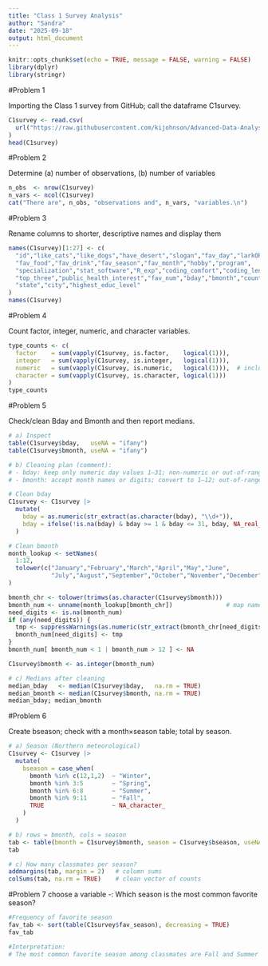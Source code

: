 ---
title: "Class 1 Survey Analysis"
author: "Sandra"
date: "2025-09-18"
output: html_document
---

```{r setup, include=FALSE}
knitr::opts_chunk$set(echo = TRUE, message = FALSE, warning = FALSE)
library(dplyr)
library(stringr)
```


#Problem 1

Importing the Class 1 survey from GitHub; call the dataframe C1survey.
```{r}
C1survey <- read.csv(
  url("https://raw.githubusercontent.com/kijohnson/Advanced-Data-Analysis/main/Class%201%20Survey%20Fall%202025%202.csv")
)
head(C1survey)
```

#Problem 2

Determine (a) number of observations,  (b) number of variables

```{r}
n_obs  <- nrow(C1survey)
n_vars <- ncol(C1survey)
cat("There are", n_obs, "observations and", n_vars, "variables.\n")
```

#Problem 3

Rename columns to shorter, descriptive names and display them

```{r}
names(C1survey)[1:27] <- c(
  "id","like_cats","like_dogs","have_desert","slogan","fav_day","larkORowl",
  "fav_food","fav_drink","fav_season","fav_month","hobby","program",
  "specialization","stat_software","R_exp","coding_comfort","coding_length",
  "top_three","public_health_interest","fav_num","bday","bmonth","country",
  "state","city","highest_educ_level"
)
names(C1survey)
```

#Problem 4

Count factor, integer, numeric, and character variables.

```{r}
type_counts <- c(
  factor    = sum(vapply(C1survey, is.factor,    logical(1))),
  integer   = sum(vapply(C1survey, is.integer,   logical(1))),
  numeric   = sum(vapply(C1survey, is.numeric,   logical(1))),  # includes integers
  character = sum(vapply(C1survey, is.character, logical(1)))
)
type_counts
```

#Problem 5

Check/clean Bday and Bmonth  and then report medians.

```{r}
# a) Inspect
table(C1survey$bday,   useNA = "ifany")
table(C1survey$bmonth, useNA = "ifany")

# b) Cleaning plan (comment):
# - bday: keep only numeric day values 1–31; non-numeric or out-of-range -> NA.
# - bmonth: accept month names or digits; convert to 1–12; out-of-range -> NA.

# Clean bday
C1survey <- C1survey |>
  mutate(
    bday = as.numeric(str_extract(as.character(bday), "\\d+")),
    bday = ifelse(!is.na(bday) & bday >= 1 & bday <= 31, bday, NA_real_)
  )

# Clean bmonth
month_lookup <- setNames(
  1:12,
  tolower(c("January","February","March","April","May","June",
            "July","August","September","October","November","December"))
)

bmonth_chr <- tolower(trimws(as.character(C1survey$bmonth)))
bmonth_num <- unname(month_lookup[bmonth_chr])               # map names
need_digits <- is.na(bmonth_num)
if (any(need_digits)) {
  tmp <- suppressWarnings(as.numeric(str_extract(bmonth_chr[need_digits], "\\d+")))
  bmonth_num[need_digits] <- tmp
}
bmonth_num[ bmonth_num < 1 | bmonth_num > 12 ] <- NA

C1survey$bmonth <- as.integer(bmonth_num)

# c) Medians after cleaning
median_bday   <- median(C1survey$bday,   na.rm = TRUE)
median_bmonth <- median(C1survey$bmonth, na.rm = TRUE)
median_bday; median_bmonth
```

#Problem 6

Create bseason; check with a month×season table; total by season.

```{r}
# a) Season (Northern meteorological)
C1survey <- C1survey |>
  mutate(
    bseason = case_when(
      bmonth %in% c(12,1,2)  ~ "Winter",
      bmonth %in% 3:5        ~ "Spring",
      bmonth %in% 6:8        ~ "Summer",
      bmonth %in% 9:11       ~ "Fall",
      TRUE                   ~ NA_character_
    )
  )

# b) rows = bmonth, cols = season
tab <- table(bmonth = C1survey$bmonth, season = C1survey$bseason, useNA = "ifany")
tab

# c) How many classmates per season?
addmargins(tab, margin = 2)   # column sums
colSums(tab, na.rm = TRUE)    # clean vector of counts
```

#Problem 7 
choose a variable -: Which season is the most common favorite season?

```{r}
#Frequency of favorite season
fav_tab <- sort(table(C1survey$fav_season), decreasing = TRUE)
fav_tab

#Interpretation:
# The most common favorite season among classmates are Fall and Summer .
```


